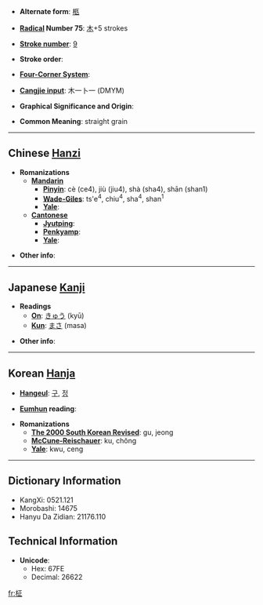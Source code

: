 * '''Alternate form''': [[柩]]

* '''[[Wiktionary:Chinese radical index| Radical]] Number 75''': [[Wiktionary:Chinese radical index 木|木]]+5 strokes

* '''[[Wiktionary:Chinese total strokes index|Stroke number]]''': [[Wiktionary:Chinese total strokes index 9|9]]

* '''Stroke order''': 

* '''[[Wiktionary:Chinese four corner index|Four-Corner System]]''': 

* '''[[Wiktionary:Chinese Cangjie index|Cangjie input]]''': 木一卜一 (DMYM)

* '''Graphical Significance and Origin''': 

* '''Common Meaning''': straight grain

----

== Chinese [[Hanzi]] ==

* '''Romanizations'''
** '''[[Mandarin]]'''
*** '''[[Pinyin]]''': cè (ce4), jiù (jiu4), shà (sha4), shān (shan1)
*** '''[[Wade-Giles]]''': ts'e<sup>4</sup>, chiu<sup>4</sup>, sha<sup>4</sup>, shan<sup>1</sup>
*** '''[[Yale]]''': 
** '''[[Cantonese]]'''
*** '''[[Jyutping]]''':
*** '''[[Penkyamp]]''': 
*** '''[[Yale]]''': 

* '''Other info''': 

----

== Japanese [[Kanji]] ==

* '''Readings'''
** '''[[On]]''': [[きゅう]] (kyū)
** '''[[Kun]]''': [[まさ]] (masa)

* '''Other info''':  

----

== Korean [[Hanja]] ==

* '''[[Hangeul]]''': [[구]], [[정]]

* '''[[Eumhun]] reading''': 

* '''Romanizations'''
** '''[[The 2000 South Korean Revised Romanization|The 2000 South Korean Revised]]''': gu, jeong
** '''[[McCune-Reischauer]]''': ku, chŏng
** '''[[Yale]]''': kwu, ceng

----

== Dictionary Information ==

* KangXi: 0521.121
* Morobashi: 14675
* Hanyu Da Zidian: 21176.110

== Technical Information ==

* '''Unicode''':
** Hex: 67FE
** Decimal: 26622

[[fr:柾]]